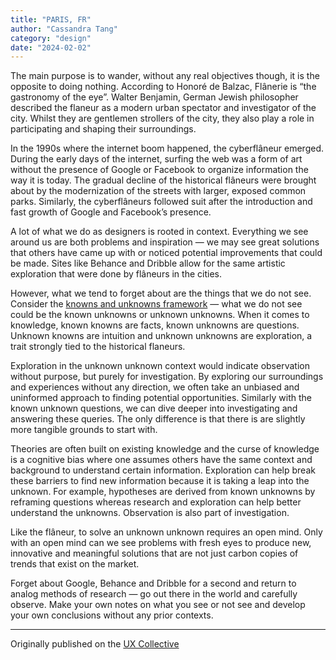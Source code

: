 ```yaml
---
title: "PARIS, FR"
author: "Cassandra Tang"
category: "design"
date: "2024-02-02"
---
```


<CityInfo
  firstTitle="Type" 
  firstDescription="A short city break over the weekend from Friday to Monday"
  secondTitle="Weather"
  secondDescription="Mild 10-15°C with light rain"
/>

<ContentContainer>
The main purpose is to wander, without any real objectives though, it is the opposite
to doing nothing. According to Honoré de Balzac, Flânerie is “the gastronomy of the eye”.
Walter Benjamin, German Jewish philosopher described the flaneur as a modern urban spectator
and investigator of the city. Whilst they are gentlemen strollers of the city, they also play
a role in participating and shaping their surroundings.

In the 1990s where the internet boom happened, the cyberflâneur emerged. During the early
days of the internet, surfing the web was a form of art without the presence of
Google or Facebook to organize information the way it is today. The gradual decline of the
historical flâneurs were brought about by the modernization of the streets with larger, exposed
common parks. Similarly, the cyberflâneurs followed suit after the introduction and fast growth
of Google and Facebook’s presence.

A lot of what we do as designers is rooted in context. Everything we see around us are both
problems and inspiration — we may see great solutions that others have came up with or noticed
potential improvements that could be made. Sites like Behance and Dribble allow for the same artistic
exploration that were done by flâneurs in the cities.

However, what we tend to forget about are the things that we do not see. Consider the [knowns
and unknowns framework](https://uxdesign.cc/the-knowns-and-unknowns-framework-for-design-thinking-6537787de2c5) — what we do not see could be the known unknowns or unknown unknowns.
When it comes to knowledge, known knowns are facts, known unknowns are questions.
Unknown knowns are intuition and unknown unknowns are exploration, a trait strongly tied to
the historical flaneurs.

Exploration in the unknown unknown context would indicate observation without purpose,
but purely for investigation. By exploring our surroundings and experiences without
any direction, we often take an unbiased and uninformed approach to finding potential
opportunities. Similarly with the known unknown questions, we can dive deeper into
investigating and answering these queries. The only difference is that there is are
slightly more tangible grounds to start with.

Theories are often built on existing knowledge and the curse of knowledge is a cognitive
bias where one assumes others have the same context and background to understand
certain information. Exploration can help break these barriers to find new
information because it is taking a leap into the unknown. For example, hypotheses
are derived from known unknowns by reframing questions whereas research and exploration
can help better understand the unknowns. Observation is also part of investigation.

Like the flâneur, to solve an unknown unknown requires an open mind. Only with an
open mind can we see problems with fresh eyes to produce new, innovative and
meaningful solutions that are not just carbon copies of trends that exist on the market.

Forget about Google, Behance and Dribble for a second and return to analog
methods of research — go out there in the world and carefully observe. Make
your own notes on what you see or not see and develop your own conclusions
without any prior contexts.

---

Originally published on the [UX Collective](https://uxdesign.cc/the-flaneur-approach-to-design-4d8d59ce8cc)
</ContentContainer>